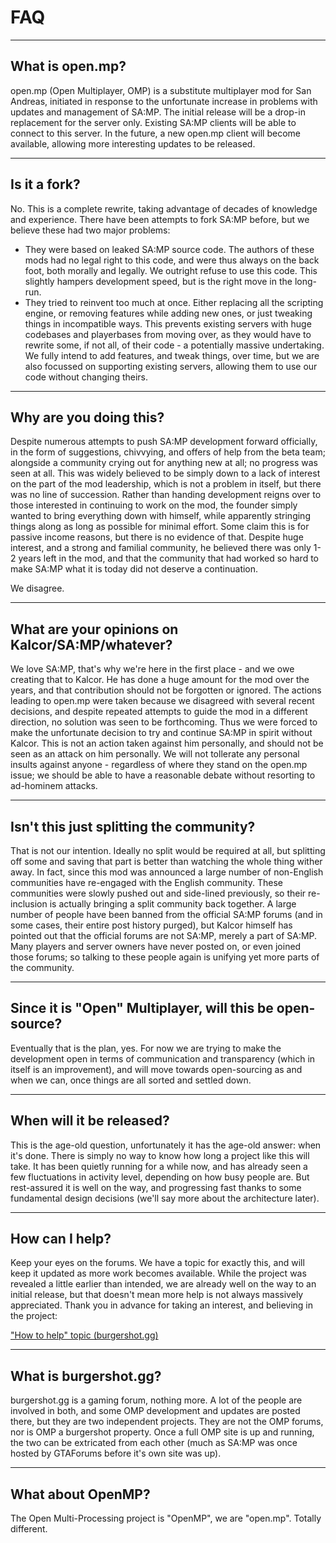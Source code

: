 # FAQ

<hr />

## What is open.mp?

open.mp (Open Multiplayer, OMP) is a substitute multiplayer mod for San Andreas, initiated in response to the unfortunate increase in problems with updates and management of SA:MP. The initial release will be a drop-in replacement for the server only. Existing SA:MP clients will be able to connect to this server. In the future, a new open.mp client will become available, allowing more interesting updates to be released.

<hr />

## Is it a fork?

No. This is a complete rewrite, taking advantage of decades of knowledge and experience. There have been attempts to fork SA:MP before, but we believe these had two major problems:

- They were based on leaked SA:MP source code. The authors of these mods had no legal right to this code, and were thus always on the back foot, both morally and legally. We outright refuse to use this code. This slightly hampers development speed, but is the right move in the long-run.
- They tried to reinvent too much at once. Either replacing all the scripting engine, or removing features while adding new ones, or just tweaking things in incompatible ways. This prevents existing servers with huge codebases and playerbases from moving over, as they would have to rewrite some, if not all, of their code - a potentially massive undertaking. We fully intend to add features, and tweak things, over time, but we are also focussed on supporting existing servers, allowing them to use our code without changing theirs.

<hr />

## Why are you doing this?

Despite numerous attempts to push SA:MP development forward officially, in the form of suggestions, chivvying, and offers of help from the beta team; alongside a community crying out for anything new at all; no progress was seen at all. This was widely believed to be simply down to a lack of interest on the part of the mod leadership, which is not a problem in itself, but there was no line of succession. Rather than handing development reigns over to those interested in continuing to work on the mod, the founder simply wanted to bring everything down with himself, while apparently stringing things along as long as possible for minimal effort. Some claim this is for passive income reasons, but there is no evidence of that. Despite huge interest, and a strong and familial community, he believed there was only 1-2 years left in the mod, and that the community that had worked so hard to make SA:MP what it is today did not deserve a continuation.

We disagree.

<hr />

## What are your opinions on Kalcor/SA:MP/whatever?

We love SA:MP, that's why we're here in the first place - and we owe creating that to Kalcor. He has done a huge amount for the mod over the years, and that contribution should not be forgotten or ignored. The actions leading to open.mp were taken because we disagreed with several recent decisions, and despite repeated attempts to guide the mod in a different direction, no solution was seen to be forthcoming. Thus we were forced to make the unfortunate decision to try and continue SA:MP in spirit without Kalcor. This is not an action taken against him personally, and should not be seen as an attack on him personally. We will not tollerate any personal insults against anyone - regardless of where they stand on the open.mp issue; we should be able to have a reasonable debate without resorting to ad-hominem attacks.

<hr />

## Isn't this just splitting the community?

That is not our intention. Ideally no split would be required at all, but splitting off some and saving that part is better than watching the whole thing wither away. In fact, since this mod was announced a large number of non-English communities have re-engaged with the English community. These communities were slowly pushed out and side-lined previously, so their re-inclusion is actually bringing a split community back together. A large number of people have been banned from the official SA:MP forums (and in some cases, their entire post history purged), but Kalcor himself has pointed out that the official forums are not SA:MP, merely a part of SA:MP. Many players and server owners have never posted on, or even joined those forums; so talking to these people again is unifying yet more parts of the community.

<hr />

## Since it is "Open" Multiplayer, will this be open-source?

Eventually that is the plan, yes. For now we are trying to make the development open in terms of communication and transparency (which in itself is an improvement), and will move towards open-sourcing as and when we can, once things are all sorted and settled down.

<hr />

## When will it be released?

This is the age-old question, unfortunately it has the age-old answer: when it's done. There is simply no way to know how long a project like this will take. It has been quietly running for a while now, and has already seen a few fluctuations in activity level, depending on how busy people are. But rest-assured it is well on the way, and progressing fast thanks to some fundamental design decisions (we'll say more about the architecture later).

<hr />

## How can I help?

Keep your eyes on the forums. We have a topic for exactly this, and will keep it updated as more work becomes available. While the project was revealed a little earlier than intended, we are already well on the way to an initial release, but that doesn't mean more help is not always massively appreciated. Thank you in advance for taking an interest, and believing in the project:

["How to help" topic (burgershot.gg)](https://www.burgershot.gg/showthread.php?tid=99)

<hr />

## What is burgershot.gg?

burgershot.gg is a gaming forum, nothing more. A lot of the people are involved in both, and some OMP development and updates are posted there, but they are two independent projects. They are not the OMP forums, nor is OMP a burgershot property. Once a full OMP site is up and running, the two can be extricated from each other (much as SA:MP was once hosted by GTAForums before it's own site was up).

<hr />

## What about OpenMP?

The Open Multi-Processing project is "OpenMP", we are "open.mp". Totally different.
